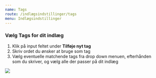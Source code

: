 ```yaml
---
name: Tags
route: /indlægsindstillinger/tags
menu: Indlægsindstillinger
---
```

### Vælg Tags for dit indlæg

1. Klik på input feltet under **Tilføje nyt tag**  
2. Skriv ordet du ønsker at bruge som tag  
3. Vælg eventuelle matchende tags fra drop down menuen, efterhånden som du skriver, og vælg alle der passer på dit indlæg

<img src="https://files.gitbook.com/v0/b/gitbook-x-prod.appspot.com/o/spaces%2FWXKhAtvPVaNwhFvTnnQ8%2Fuploads%2FSgIX8j9WAA762o2rUYNI%2Fimage.png?alt=media&amp;token=5619cd52-0049-4d7a-85f1-98e6f350bcd4"/>
